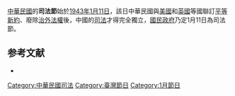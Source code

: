 [[中華民國|中華民國]]的'''司法節'''始於[[1943年|1943年]][[1月11日|1月11日]]，該日中華民國與[[美國|美國]]和[[英國|英國]]等國聯訂[[平等新約|平等新約]]、廢除[[治外法權|治外法權]]後，中國的[[司法|司法]]才得完全獨立，[[國民政府|國民政府]]乃定1月11日為司法節。

== 参考文献 ==
* {{cite web |url=http://www.judicial.gov.tw/event/festival.htm |title=司法節特刊 |publisher=中華民國[[司法院|司法院]] |deadurl=yes |archiveurl=https://web.archive.org/web/20140809220837/http://www.judicial.gov.tw/event/festival.htm |archivedate=2014-08-09 |accessdate=2013-09-13 }}

{{Holiday-stub}}
[[Category:中華民國司法|Category:中華民國司法]]
[[Category:臺灣節日|Category:臺灣節日]]
[[Category:1月節日|Category:1月節日]]